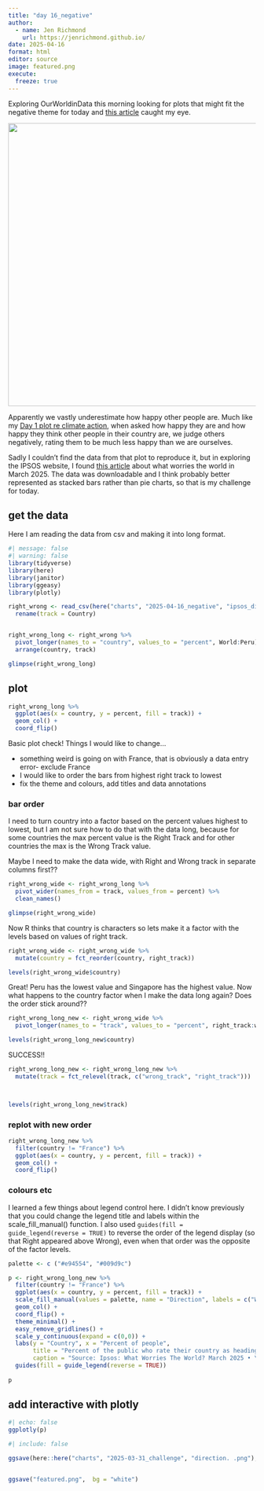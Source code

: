 ```yaml
---
title: "day 16_negative"
author:
  - name: Jen Richmond
    url: https://jenrichmond.github.io/
date: 2025-04-16
format: html
editor: source
image: featured.png
execute:
  freeze: true
---
```


Exploring OurWorldinData this morning looking for plots that might fit the negative theme for today and [this article](https://ourworldind%20ata.org/collective-pessimism-and-our-inability-to-guess-the-happiness-of-others) caught my eye.

![](happiness-of-others.png){fig-align="center" width="6in"}

Apparently we vastly underestimate how happy other people are. Much like my [Day 1 plot re climate action](https://jenrichmond.github.io/charts/2025-04-01_fractions/), when asked how happy they are and how happy they think other people in their country are, we judge others negatively, rating them to be much less happy than we are ourselves.

Sadly I couldn't find the data from that plot to reproduce it, but in exploring the IPSOS website, I found [this article](https://www.ipsos.com/en/global-opinion-polls/right-direction-or-wrong-track) about what worries the world in March 2025. The data was downloadable and I think probably better represented as stacked bars rather than pie charts, so that is my challenge for today.

## get the data

Here I am reading the data from csv and making it into long format.

```r
#| message: false
#| warning: false
library(tidyverse)
library(here)
library(janitor)
library(ggeasy)
library(plotly)

right_wrong <- read_csv(here("charts", "2025-04-16_negative", "ipsos_direction.csv")) %>%
  rename(track = Country) 


right_wrong_long <- right_wrong %>%
  pivot_longer(names_to = "country", values_to = "percent", World:Peru) %>%
  arrange(country, track) 

glimpse(right_wrong_long)

```

## plot

```r
right_wrong_long %>%
  ggplot(aes(x = country, y = percent, fill = track)) +
  geom_col() +
  coord_flip()
```

Basic plot check! Things I would like to change...

-   something weird is going on with France, that is obviously a data entry error- exclude France
-   I would like to order the bars from highest right track to lowest
-   fix the theme and colours, add titles and data annotations

### bar order

I need to turn country into a factor based on the percent values highest to lowest, but I am not sure how to do that with the data long, because for some countries the max percent value is the Right Track and for other countries the max is the Wrong Track value.

Maybe I need to make the data wide, with Right and Wrong track in separate columns first??

```r
right_wrong_wide <- right_wrong_long %>%
  pivot_wider(names_from = track, values_from = percent) %>%
  clean_names()

glimpse(right_wrong_wide)
```

Now R thinks that country is characters so lets make it a factor with the levels based on values of right track.

```r

right_wrong_wide <- right_wrong_wide %>%
  mutate(country = fct_reorder(country, right_track)) 

levels(right_wrong_wide$country)


```

Great! Peru has the lowest value and Singapore has the highest value. Now what happens to the country factor when I make the data long again? Does the order stick around??

```r
right_wrong_long_new <- right_wrong_wide %>%
  pivot_longer(names_to = "track", values_to = "percent", right_track:wrong_track) 

levels(right_wrong_long_new$country)
```

SUCCESS!!

```r
right_wrong_long_new <- right_wrong_long_new %>%
  mutate(track = fct_relevel(track, c("wrong_track", "right_track")))



levels(right_wrong_long_new$track)
```

### replot with new order

```r

right_wrong_long_new %>%
  filter(country != "France") %>%
  ggplot(aes(x = country, y = percent, fill = track)) +
  geom_col() +
  coord_flip()

```

### colours etc

I learned a few things about legend control here. I didn't know previously that you could change the legend title and labels within the scale_fill_manual() function. I also used `guides(fill = guide_legend(reverse = TRUE)` to reverse the order of the legend display (so that Right appeared above Wrong), even when that order was the opposite of the factor levels. 

```r


palette <- c ("#e94554", "#009d9c")

p <- right_wrong_long_new %>%
  filter(country != "France") %>%
  ggplot(aes(x = country, y = percent, fill = track)) +
  scale_fill_manual(values = palette, name = "Direction", labels = c("Wrong", "Right")) +
  geom_col() +
  coord_flip() +
  theme_minimal() +
  easy_remove_gridlines() +
  scale_y_continuous(expand = c(0,0)) +
  labs(y = "Country", x = "Percent of people", 
       title = "Percent of the public who rate their country as heading in \nright direction vs the wrong direction", 
       caption = "Source: Ipsos: What Worries The World? March 2025 • \nBase: Representative sample of 25,746 adults aged 16-74 in 29 participating countries, \nFebruary 21 2025 - March 7 2025.") +
  guides(fill = guide_legend(reverse = TRUE))
  
p
```
## add interactive with plotly 

```r
#| echo: false
ggplotly(p)
```

```r
#| include: false

ggsave(here::here("charts", "2025-03-31_challenge", "direction. .png"), width = 6, height = 4,  bg = "white")


ggsave("featured.png",  bg = "white")
```
